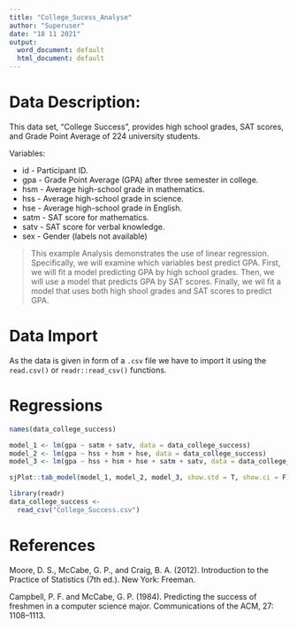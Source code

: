 ```yaml
---
title: "College_Sucess_Analyse"
author: "Superuser"
date: "18 11 2021"
output:
  word_document: default
  html_document: default
---
```


# Data Description:

This data set, "College Success", provides high school grades, SAT scores, and Grade Point Average of 224 university students.

Variables:

-   id - Participant ID.
-   gpa - Grade Point Average (GPA) after three semester in college.
-   hsm - Average high-school grade in mathematics.
-   hss - Average high-school grade in science.
-   hse - Average high-school grade in English.
-   satm - SAT score for mathematics.
-   satv - SAT score for verbal knowledge.
-   sex - Gender (labels not available)

> This example Analysis demonstrates the use of linear regression. Specifically, we will examine which variables best predict GPA. First, we will fit a model predicting GPA by high school grades. Then, we will use a model that predicts GPA by SAT scores. Finally, we wil fit a model that uses both high shool grades and SAT scores to predict GPA.

# Data Import
As the data is given in form of a `.csv` file we have to import it using the `read.csv()` or `readr::read_csv()` functions.


# Regressions
```r
names(data_college_success)

model_1 <- lm(gpa ~ satm + satv, data = data_college_success)
model_2 <- lm(gpa ~ hss + hsm + hse, data = data_college_success)
model_3 <- lm(gpa ~ hss + hsm + hse + satm + satv, data = data_college_success)

sjPlot::tab_model(model_1, model_2, model_3, show.std = T, show.ci = F)
```


```r
library(readr)
data_college_success <- 
  read_csv("College_Success.csv")
```


# References

Moore, D. S., McCabe, G. P., and Craig, B. A. (2012). Introduction to the Practice of Statistics (7th ed.). New York: Freeman.

Campbell, P. F. and McCabe, G. P. (1984). Predicting the success of freshmen in a computer science major. Communications of the ACM, 27: 1108--1113.
